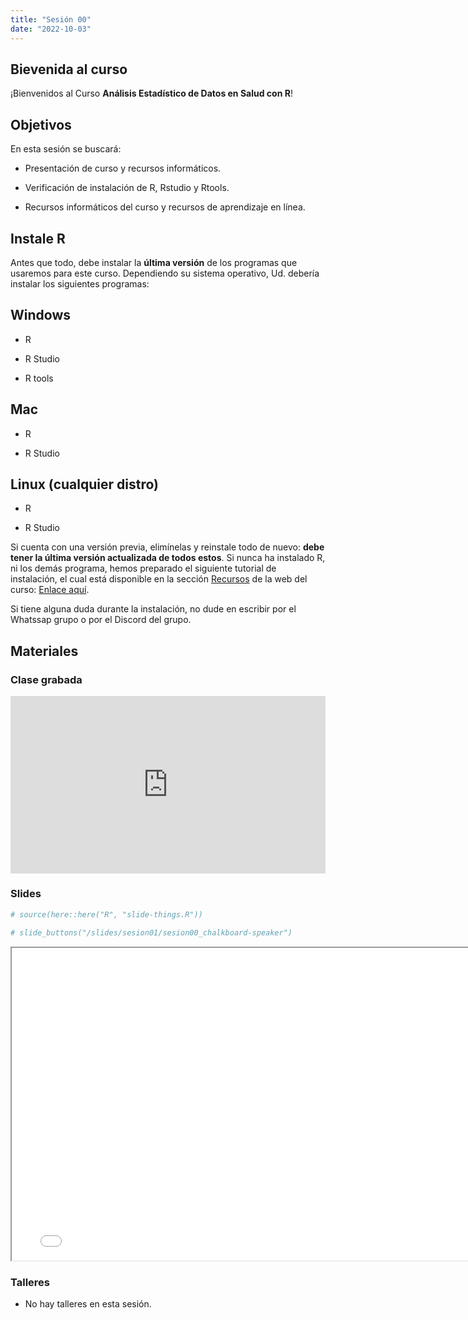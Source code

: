 ```yaml
---
title: "Sesión 00"
date: "2022-10-03"
---
```


## Bievenida al curso

¡Bienvenidos al Curso **Análisis Estadístico de Datos en Salud con R**!


## Objetivos

En esta sesión se buscará:

- Presentación de curso y recursos informáticos.

- Verificación de instalación de R, Rstudio y Rtools. 

- Recursos informáticos del curso y recursos de aprendizaje en línea.


## Instale R

Antes que todo, debe instalar la **última versión** de los programas que usaremos para este curso. Dependiendo su sistema operativo, Ud. debería instalar los siguientes programas:

::: panel-tabset

## Windows

- R

- R Studio

- R tools

## Mac

- R

- R Studio

## Linux (cualquier distro)

- R

- R Studio

:::

Si cuenta con una versión previa, elimínelas y reinstale todo de nuevo: **debe tener la última versión actualizada de todos estos**. Si nunca ha instalado R, ni los demás programa, hemos preparado el siguiente tutorial de instalación, el cual está disponible en la sección [Recursos](https://r-insnsb.netlify.app/resource/) de la web del curso: [Enlace aquí](https://r-insnsb.netlify.app/resource/manual_installr/install).

Si tiene alguna duda durante la instalación, no dude en escribir por el Whatssap grupo o por el Discord del grupo.

## Materiales

::: {.panel-tabset}

### Clase grabada

<div style="padding:56.25% 0 0 0;position:relative;"><iframe src="https://player.vimeo.com/video/830425919?h=61f33f71bf&amp;badge=0&amp;autopause=0&amp;player_id=0&amp;app_id=58479" frameborder="0" allow="autoplay; fullscreen; picture-in-picture" allowfullscreen style="position:absolute;top:0;left:0;width:100%;height:100%;" title="D&amp;iacute;a-01-Bienvenida"></iframe></div><script src="https://player.vimeo.com/api/player.js"></script>

### Slides

```r
# source(here::here("R", "slide-things.R"))
```

```r
# slide_buttons("/slides/sesion01/sesion00_chalkboard-speaker")
```

```{=html}
<iframe width="780" height="500" src="../slides/sesion01/sesion00.html" title="Sesión 0 - Bienvenida al Curso"></iframe>
```


### Talleres

- No hay talleres en esta sesión.

:::


